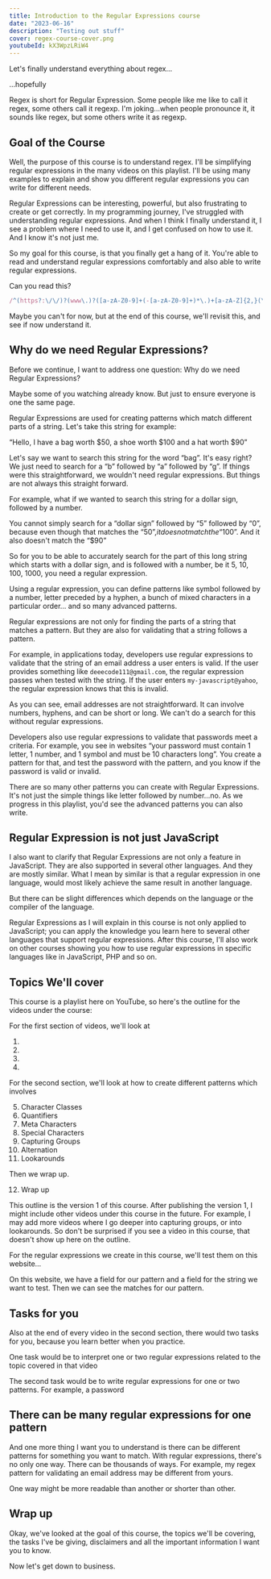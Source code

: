 ```yaml
---
title: Introduction to the Regular Expressions course
date: "2023-06-16"
description: "Testing out stuff"
cover: regex-course-cover.png
youtubeId: kX3WpzLRiW4
---
```


Let's finally understand everything about regex…

…hopefully

Regex is short for Regular Expression. Some people like me like to call it regex, some others call it regexp. I'm joking…when people pronounce it, it sounds like regex, but some others write it as regexp.

## Goal of the Course

Well, the purpose of this course is to understand regex. I'll be simplifying regular expressions in the many videos on this playlist. I'll be using many examples to explain and show you different regular expressions you can write for different needs.

Regular Expressions can be interesting, powerful, but also frustrating to create or get correctly. In my programming journey, I've struggled with understanding regular expressions. And when I think I finally understand it, I see a problem where I need to use it, and I get confused on how to use it. And I know it's not just me.

So my goal for this course, is that you finally get a hang of it. You're able to read and understand regular expressions comfortably and also able to write regular expressions.

Can you read this?

```js
/^(https?:\/\/)?(www\.)?([a-zA-Z0-9]+(-[a-zA-Z0-9]+)*\.)+[a-zA-Z]{2,}(\/[^\s]*)?$/
```


Maybe you can't for now, but at the end of this course, we'll revisit this, and see if now understand it.

## Why do we need Regular Expressions?

Before we continue, I want to address one question: Why do we need Regular Expressions?

Maybe some of you watching already know. But just to ensure everyone is one the same page.

Regular Expressions are used for creating patterns which match different parts of a string. Let's take this string for example:

“Hello, I have a bag worth $50, a shoe worth $100 and a hat worth $90”

Let's say we want to search this string for the word “bag”. It's easy right? We just need to search for a “b” followed by “a” followed by “g”. If things were this straightforward, we wouldn't need regular expressions. But things are not always this straight forward.

For example, what if we wanted to search this string for a dollar sign, followed by a number.

You cannot simply search for a “dollar sign” followed by “5” followed by “0”, because even though that matches the “$50”, it does not match the “$100”. And it also doesn't match the “$90”

So for you to be able to accurately search for the part of this long string which starts with a dollar sign, and is followed with a number, be it 5, 10, 100, 1000, you need a regular expression.

Using a regular expression, you can define patterns like symbol followed by a number, letter preceded by a hyphen, a bunch of mixed characters in a particular order… and so many advanced patterns.

Regular expressions are not only for finding the parts of a string that matches a pattern. But they are also for validating that a string follows a pattern.

For example, in applications today, developers use regular expressions to validate that the string of an email address a user enters is valid. If the user provides something like `deeecode111@gmail.com`, the regular expression passes when tested with the string. If the user enters `my-javascript@yahoo`, the regular expression knows that this is invalid.

As you can see, email addresses are not straightforward. It can involve numbers, hyphens, and can be short or long. We can't do a search for this without regular expressions.

Developers also use regular expressions to validate that passwords meet a criteria. For example, you see in websites “your password must contain 1 letter, 1 number, and 1 symbol and must be 10 characters long”. You create a pattern for that, and test the password with the pattern, and you know if the password is valid or invalid.

There are so many other patterns you can create with Regular Expressions. It's not just the simple things like letter followed by number…no. As we progress in this playlist, you'd see the advanced patterns you can also write.

## Regular Expression is not just JavaScript

I also want to clarify that Regular Expressions are not only a feature in JavaScript. They are also supported in several other languages. And they are mostly similar. What I mean by similar is that a regular expression in one language, would most likely achieve the same result in another language.

But there can be slight differences which depends on the language or the compiler of the language.

Regular Expressions as I will explain in this course is not only applied to JavaScript; you can apply the knowledge you learn here to several other languages that support regular expressions. After this course, I'll also work on other courses showing you how to use regular expressions in specific languages like in JavaScript, PHP and so on.

## Topics We'll cover

This course is a playlist here on YouTube, so here's the outline for the videos under the course:

For the first section of videos, we'll look at

1. <CourseLink course='regex' path="terms" label='Terms used in Regex'/>
2. <CourseLink course='regex' path="first-regular-expression" label='How to create a regular expression'/>
3. <CourseLink course='regex' path="flags" label='Flags'/>
4. <CourseLink course='regex' path="how-regular-expressions-work" label='How a regular expression matches parts of a string'/>
For the second section, we'll look at how to create different patterns which involves


5. Character Classes
6. Quantifiers
7. Meta Characters
8. Special Characters
9. Capturing Groups
10. Alternation
11. Lookarounds

Then we wrap up.

12. Wrap up

This outline is the version 1 of this course. After publishing the version 1, I might include other videos under this course in the future. For example, I may add more videos where I go deeper into capturing groups, or into lookarounds. So don't be surprised if you see a video in this course, that doesn't show up here on the outline.

For the regular expressions we create in this course, we'll test them on this website…

On this website, we have a field for our pattern and a field for the string we want to test. Then we can see the matches for our pattern.

## Tasks for you

Also at the end of every video in the second section, there would two tasks for you, because you learn better when you practice.

One task would be to interpret one or two regular expressions related to the topic covered in that video

The second task would be to write regular expressions for one or two patterns. For example, a password

## There can be many regular expressions for one pattern

And one more thing I want you to understand is there can be different patterns for something you want to match. With regular expressions, there's no only one way. There can be thousands of ways. For example, my regex pattern for validating an email address may be different from yours.

One way might be more readable than another or shorter than other.

## Wrap up

Okay, we've looked at the goal of this course, the topics we'll be covering, the tasks I've be giving, disclaimers and all the important information I want you to know.

Now let's get down to business.
